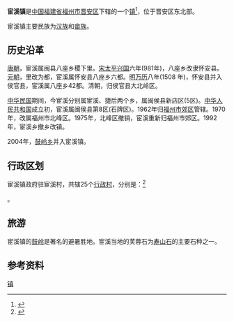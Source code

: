 {{中国乡级行政区
|景观照片文件名 = 鼓岭风光 - Scenery of Guling Mountain - 2010.08 - panoramio.jpg
|景观照片描述 = [[鼓岭|鼓岭]]
|汉语拼音 = 
|其他语言 = 
|其他语言名称 = 
|旧称 = 
|地名出处 = 
|位置图文件名 = 
|位置图描述 = 
|自定义图片= 
|建置时间 = 
|政府驻地 = 
|毗邻 = 北面：[[连江县_(福州市)|连江]][[潘渡镇_(连江县)|潘渡镇]]<br />南面：[[新店镇_(福州市)|新店镇]]<br />西面：[[寿山乡|寿山乡]]<br />东面：[[亭江镇|亭江镇]]
|总面积 = 133[[平方公里|平方公里]]
|总人口 = 
|总人口年份 = 
|户籍人口 = 
|户籍人口年份 = 
|常住人口 = 1.3万余人
|常住人口年份 = 
|人口密度 = 
|GDP = 
|GDP年份 = 
|邮政编码 = 
|电话区号 = 591
|官方网站 = 
|网站名称 = 
|35/01/11/103/000}}
'''宦溪镇'''是[[中华人民共和国|中国]][[福建省|福建省]][[福州市|福州市]][[晋安区|晋安区]]下辖的一个[[行政建制镇|镇]]<ref>{{PRC admin/ref sgc|{{PRC admin/parent|35/01/11/103/000}}}}</ref>，位于晋安区东北部。

宦溪镇主要民族为[[汉族|汉族]]和[[畲族|畲族]]。

== 历史沿革 ==
[[唐朝|唐朝]]，宦溪属闽县八座乡稷下里。[[宋朝|宋]][[太平兴国|太平兴国]]六年(981年)，八座乡改隶怀安县。[[元朝|元朝]]，里改为都，宦溪属怀安县八座乡六都。[[明朝|明]][[万历|万历]]八年(1508 年)，怀安县并入侯官县，宦溪属八座乡42都。清朝，归侯官县大北岭区。

[[中华民国|中华民国]]期间，今宦溪分别属宦溪、捷后两个乡，属闽侯县新店区(5区)。[[中华人民共和国|中华人民共和国]]成立初，宦溪属闽侯县第8区(石牌区)。1962年归[[晋安区|福州市郊区]]管辖。1970年，改属福州市北峰区。1975年，北峰区撤销，宦溪重新归福州市郊区。1992年，宦溪乡撤乡改镇。

2004年，[[鼓岭乡|鼓岭乡]]并入宦溪镇。

== 行政区划 ==
宦溪镇政府驻宦溪村，共辖25个[[行政村|行政村]]，分别是：<ref>{{PRC admin/ref sgc|35/01/11/103/000}}</ref>

{{PRC admin/children|35/01/11/103/000}}。

== 旅游 ==
宦溪镇的[[鼓岭|鼓岭]]是著名的避暑胜地。宦溪当地的芙蓉石为[[寿山石|寿山石]]的主要石种之一。

== 参考资料 ==

{{Reflist|2}}

{{晋安区行政区划}}
[[Category:晋安区乡镇|镇]]